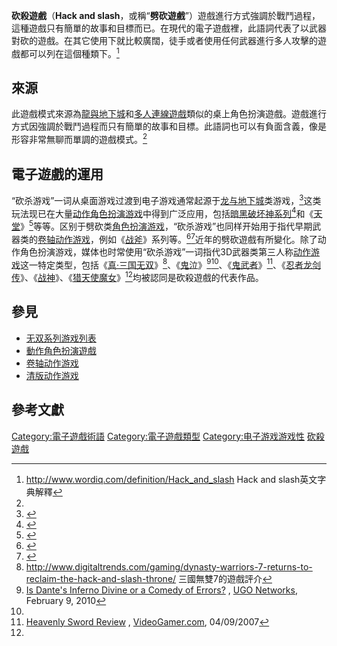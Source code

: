 {{noteTA
| G1=Games
}}
'''砍殺遊戲'''（'''Hack and slash'''，或稱“'''劈砍遊戲'''”）遊戲進行方式強調於戰鬥過程，這種遊戲只有簡單的故事和目標而已。在現代的電子遊戲裡，此語詞代表了以武器對砍的遊戲。在其它使用下就比較廣闊，徒手或者使用任何武器進行多人攻擊的遊戲都可以列在這個種類下。<ref name="#1">http://www.wordiq.com/definition/Hack_and_slash {{Wayback|url=http://www.wordiq.com/definition/Hack_and_slash |date=20100915060453 }} Hack and slash英文字典解釋</ref>

== 來源 ==

此遊戲模式來源為[[龍與地下城|龍與地下城]]和[[MUD|多人連線遊戲]]類似的桌上角色扮演遊戲。遊戲進行方式因強調於戰鬥過程而只有簡單的故事和目標。此語詞也可以有負面含義，像是形容非常無聊而單調的遊戲模式。<ref name="#1"/>

== 電子遊戲的運用 ==

“砍杀游戏”一词从桌面游戏过渡到电子游戏通常起源于[[龙与地下城|龙与地下城]]类游戏，<ref name="DND">{{cite web|title=The attack of the backstories（and why they won't win） |author=David Myers |url=http://www.loyno.edu/~dmyers/F99%20classes/AttackOfTheBackstories.pdf |deadurl=yes |archiveurl=https://web.archive.org/web/20081201202321/http://www.loyno.edu/~dmyers/F99%20classes/AttackOfTheBackstories.pdf |archivedate=2008-12-01 }}</ref>这类玩法现已在大量[[动作角色扮演游戏|动作角色扮演游戏]]中得到广泛应用，包括[[暗黑破坏神系列|暗黑破坏神系列]]<ref>{{cite web | url = http://www.insidemacgames.com/news/story.php?ID=16949 | title = Diablo III: Timeline, Expanded RPG Elements, iTunes D3 Music | date = 2008-09-05 | author = Cord Kruse | accessdate = 2008-10-07 | archive-date = 2011-06-07 | archive-url = https://web.archive.org/web/20110607001518/http://www.insidemacgames.com/news/story.php?ID=16949 | dead-url = no }}</ref>和《[[天堂_(游戏)|天堂]]》<ref>{{cite web|url=http://anarinsk.com.ne.kr/data/lineage.pdf |format=pdf |title=Game Design, Trading Markets, and Playing Practices |author=Huhh, Jun Sok; Park, Sang Woo |deadurl=yes |archiveurl=https://web.archive.org/web/20080723235558/http://anarinsk.com.ne.kr/data/lineage.pdf |archivedate=2008-07-23 }}</ref>等等。区别于劈砍类[[电子角色扮演游戏|角色扮演游戏]]，“砍杀游戏”也同样开始用于指代早期武器类的[[卷轴动作游戏|卷轴动作游戏]]，例如《[[战斧|战斧]]》系列等。<ref>{{cite web | url = http://www.gamespot.com/wii/action/goldenaxegen/review.html | title = Golden Axe Review | author = Greg Kasavin | publisher = GameSpot | date = 2006-11-30 | accessdate = 2008-10-07 | archive-date = 2009-02-04 | archive-url = https://web.archive.org/web/20090204233037/http://www.gamespot.com/wii/action/goldenaxegen/review.html | dead-url = no }}</ref><ref>{{cite web|url=http://www.gamepro.com/article/previews/185688/golden-axe-beast-rider/ |author=Patrick Shaw |date=2008-05-16 |accessdate=2008-10-07 |title=Golden Axe: Beast Rider |publisher=GamePro |archiveurl=https://web.archive.org/web/20081017133630/http://www.gamepro.com/article/previews/185688/golden-axe-beast-rider/ |archivedate=2008-10-17 |deadurl=yes }}</ref>近年的劈砍遊戲有所變化。除了动作角色扮演游戏，媒体也时常使用“砍杀游戏”一词指代3D武器类第三人称[[动作游戏|动作游戏]]这一特定类型，包括《[[真·三国无双系列|真·三国无双]]》<ref>http://www.digitaltrends.com/gaming/dynasty-warriors-7-returns-to-reclaim-the-hack-and-slash-throne/ {{Wayback|url=http://www.digitaltrends.com/gaming/dynasty-warriors-7-returns-to-reclaim-the-hack-and-slash-throne/ |date=20110325132300 }} 三國無雙7的遊戲評介</ref>、《[[鬼泣系列|鬼泣]]》<ref name="UGO">[http://www.ugo.com/games/dantes-inferno-review Is Dante's Inferno Divine or a Comedy of Errors?] {{Wayback|url=http://www.ugo.com/games/dantes-inferno-review |date=20131105225144 }}, [[UGO_Networks|UGO Networks]], February 9, 2010</ref><ref name="VideoGamer" />、《[[鬼武者|鬼武者]]》<ref name="VideoGamer">[http://www.videogamer.com/ps3/heavenly_sword/review.html Heavenly Sword Review] {{Wayback|url=http://www.videogamer.com/ps3/heavenly_sword/review.html |date=20131105201916 }}, [[VideoGamer.com|VideoGamer.com]], 04/09/2007</ref>、《[[忍者龙剑传系列|忍者龙剑传]]》、《[[战神_(游戏)|战神]]》、《[[猎天使魔女|猎天使魔女]]》<ref name="UGO" />均被認同是砍殺遊戲的代表作品。

== 參見 ==

* [[无双系列游戏列表|无双系列游戏列表]]
* [[動作角色扮演遊戲|動作角色扮演遊戲]]
* [[卷轴动作游戏|卷轴动作游戏]]
* [[清版动作游戏|清版动作游戏]]

== 參考文獻 ==
{{Reflist|2}}

{{電子遊戲類型}}

[[Category:電子遊戲術語|Category:電子遊戲術語]]
[[Category:電子遊戲類型|Category:電子遊戲類型]]
[[Category:电子游戏游戏性|Category:电子游戏游戏性]]
[[Category:砍殺遊戲|]]
